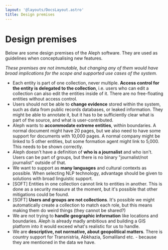 ```yaml
---
layout: '@layouts/DocsLayout.astro'
title: Design premises
---
```


# Design premises

<p class="lead">
  Below are some design premises of the Aleph software. They are used as
  guidelines when conceptualising new features.
</p>

_These premises are not immutable, but changing any of them would have broad implications for the scope and supported use cases of the system._

- Each entity is part of one collection, never multiple. **Access control for the entity is delegated to the collection**, i.e. users who can edit a collection can also edit the entities inside of it. There are no free-floating entities without access control.
- Users should not be able to **change evidence** stored within the system, such as data from public records databases, or leaked information. They might be able to annotate it, but it has to be sufficiently clear what is part of the source, and what is user-contributed.
- Aleph wants to **accommodate extreme entities**, within boundaries. A normal document might have 20 pages, but we also need to have some support for documents with 10,000 pages. A normal company might be linked to 5 other entities, but some formation agent might link to 5,000. This needs to be shown correctly.
- Aleph doesn't have a definition of **who is a journalist** and who isn't. Users can be part of groups, but there is no binary "journalist/not journalist" outside of that.
- We want to support as **many languages** and cultural contexts as possible. When selecting NLP technology, advantage should be given to solutions with broad linguistic support.
- \[SOFT\] Entities in one collection cannot link to entities in another. This is done as a security measure at the moment, but it's possible that other mitigations could be found.
- \[SOFT\] **Users and groups are not collections**. It's possible we might automatically create a collection to match each role, but this means making them do weird things \(they cannot be shared?\)
- We are not trying to **handle geographic information** like locations and boundaries. Aleph is already madly ambitious and building a GIS platform into it would exceed what's realistic for us to handle.
- We are **descriptive, not normative, about geopolitical matters**. There is country support for Transnistria, Abkhazia, Somaliland etc. - because they are mentioned in the data we have.
